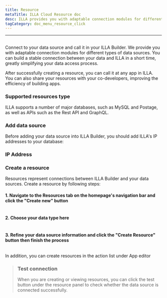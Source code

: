 ```yaml
---
title: Resource
metaTitle: ILLA Cloud Resource doc
desc: ILLA provides you with adaptable connection modules for different types of data sources
tagCategory: doc_menu_resource_click
---
```

---

## <Heading hidden>Resource</Heading>

Connect to your data source and call it in your ILLA Builder. We provide you with adaptable connection modules for different types of data sources. You can build a stable connection between your data and ILLA in a short time, greatly simplifying your data access process.

After successfully creating a resource, you can call it at any app in ILLA. You can also share your resources with your co-developers, improving the efficiency of building apps.

### Supported resources type

ILLA supports a number of major databases, such as MySQL and Postage, as well as APIs such as the Rest API and GraphQL.

### Add data source

Before adding your data source into ILLA Builder, you should add ILLA's IP addresses to your database:

### IP Address

### Create a resource

Resources represent connections between ILLA Builder and your data sources. Create a resource by following steps:

#### 1. Navigate to the Resources tab on the homepage's navigation bar and click the "Create new" button

<img
  src='https://cdn.illacloud.com/official-website/img/docs/re_e_1.png'
  alt=""
/>

#### 2. Choose your data type here

<img
  src='https://cdn.illacloud.com/official-website/img/docs/qs_e_2.png'
  alt=""
/>

#### 3. Refine your data source information and click the "Create Resource" button then finish the process

<img
  src='https://cdn.illacloud.com/official-website/img/docs/re_e_2.png'
  alt=""
/>

In addition, you can create resources in the action list under App editor

>### Test connection
>When you are creating or viewing resources, you can click the test button under the resource panel to check whether the data source is connected successfully.
